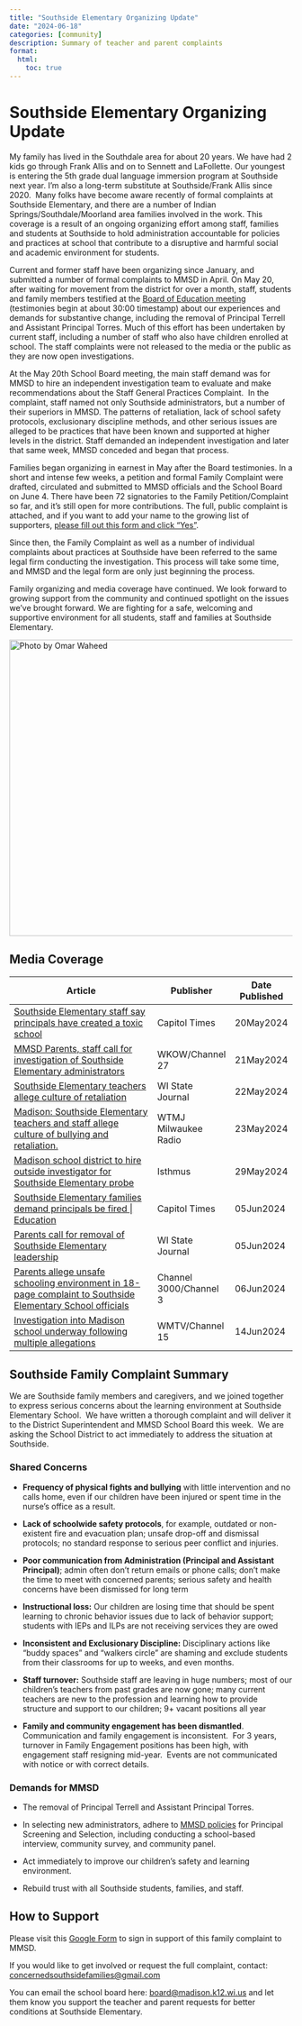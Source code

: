 ```yaml
---
title: "Southside Elementary Organizing Update"
date: "2024-06-18"
categories: [community]
description: Summary of teacher and parent complaints
format:
  html:
    toc: true
---
```


# Southside Elementary Organizing Update

My family has lived in the Southdale area for about 20 years. We have had 2 kids go through Frank Allis and on to Sennett and LaFollette. Our youngest is entering the 5th grade dual language immersion program at Southside next year. I'm also a long-term substitute at Southside/Frank Allis since 2020.  Many folks have become aware recently of formal complaints at Southside Elementary, and there are a number of Indian Springs/Southdale/Moorland area families involved in the work. This coverage is a result of an ongoing organizing effort among staff, families and students at Southside to hold administration accountable for policies and practices at school that contribute to a disruptive and harmful social and academic environment for students.  

Current and former staff have been organizing since January, and submitted a number of formal complaints to MMSD in April. On May 20, after waiting for movement from the district for over a month, staff, students and family members testified at the [Board of Education meeting](https://www.youtube.com/watch?v=btjrPMrAxkQ) (testimonies begin at about 30:00 timestamp) about our experiences and demands for substantive change, including the removal of Principal Terrell and Assistant Principal Torres. Much of this effort has been undertaken by current staff, including a number of staff who also have children enrolled at school. The staff complaints were not released to the media or the public as they are now open investigations.  

At the May 20th School Board meeting, the main staff demand was for MMSD to hire an independent investigation team to evaluate and make recommendations about the Staff General Practices Complaint.  In the complaint, staff named not only Southside administrators, but a number of their superiors in MMSD. The patterns of retaliation, lack of school safety protocols, exclusionary discipline methods, and other serious issues are alleged to be practices that have been known and supported at higher levels in the district. Staff demanded an independent investigation and later that same week, MMSD conceded and began that process.

Families began organizing in earnest in May after the Board testimonies. In a short and intense few weeks, a petition and formal Family Complaint were drafted, circulated and submitted to MMSD officials and the School Board on June 4. There have been 72 signatories to the Family Petition/Complaint so far, and it's still open for more contributions. The full, public complaint is attached, and if you want to add your name to the growing list of supporters, [please fill out this form and click "Yes"](https://docs.google.com/forms/d/e/1FAIpQLScr4hUhajmmrG-mteYBMTYvkQIhDH1isWjegxfA-3w5l0zqvA/viewform?usp=pp_url).  

Since then, the Family Complaint as well as a number of individual complaints about practices at Southside have been referred to the same legal firm conducting the investigation. This process will take some time, and MMSD and the legal form are only just beginning the process.

Family organizing and media coverage have continued. We look forward to growing support from the community and continued spotlight on the issues we've brought forward. We are fighting for a safe, welcoming and supportive environment for all students, staff and families at Southside Elementary.  

[![Photo by Omar Waheed](images/southside-1-1-640x410.jpg){width="526"}](https://madison365.com/three-years-in-the-making-southside-elementary-opens-today/)

## Media Coverage

| Article                                                                                                                                                                                                                                                                                                   | Publisher              | Date Published |
|--------------------------------------|------------------|----------------|
| [Southside Elementary staff say principals have created a toxic school](https://captimes.com/news/education/southside-elementary-staff-say-principals-have-created-a-toxic-school/article_2d571358-16e5-11ef-bfa4-db3fe424e3f2.html)                                                                      | Capitol Times          | 20May2024      |
| [MMSD Parents, staff call for investigation of Southside Elementary administrators](https://www.wkow.com/news/education/mmsd-parents-staff-call-for-investigation-of-southside-elementary-administrators/article_5012b264-17c4-11ef-9e87-5bc0736612ff.html)                                               | WKOW/Channel 27        | 21May2024      |
| [Southside Elementary teachers allege culture of retaliation](https://madison.com/news/local/education/local_schools/madison-southside-elementary-school-complaint-teachers/article_d2fbbfa2-178f-11ef-82cf-6fd8c2af5983.html)                                                                            | WI State Journal       | 22May2024      |
| [Madison: Southside Elementary teachers and staff allege culture of bullying and retaliation.](https://wtmj.com/news/2024/05/23/spinning-the-state-madison-beloit-oconomowoc/)                                                                                                                            | WTMJ Milwaukee Radio   | 23May2024      |
| [Madison school district to hire outside investigator for Southside Elementary probe](https://isthmus.com/news/news/madison-schools-to-hire-outside-investigator-for-southside-probe/)                                                                                                                    | Isthmus                | 29May2024      |
| [Southside Elementary families demand principals be fired \| Education](https://captimes.com/news/education/southside-elementary-families-demand-principals-be-fired-in-complaint/article_20d20404-22ec-11ef-b329-633749fc68b4.html)                                                                      | Capitol Times          | 05Jun2024      |
| [Parents call for removal of Southside Elementary leadership](https://madison.com/news/local/education/local_schools/southside-elementary-complaint-parents/article_a6a9f1a0-22b4-11ef-b983-c7cae64a301f.html)                                                                                            | WI State Journal       | 05Jun2024      |
| [Parents allege unsafe schooling environment in 18-page complaint to Southside Elementary School officials](https://www.channel3000.com/news/parents-allege-unsafe-schooling-environment-in-18-page-complaint-to-southside-elementary-school-officials/article_511d22ec-244f-11ef-ab29-33baf5f37c8b.html) | Channel 3000/Channel 3 | 06Jun2024      |
| [Investigation into Madison school underway following multiple allegations](https://www.wmtv15news.com/2024/06/15/allegations-lead-investigation-into-madison-elementary-school/)                                                                                                                         | WMTV/Channel 15        | 14Jun2024      |

## Southside Family Complaint Summary

We are Southside family members and caregivers, and we joined together to express serious concerns about the learning environment at Southside Elementary School.  We have written a thorough complaint and will deliver it to the District Superintendent and MMSD School Board this week.  We are asking the School District to act immediately to address the situation at Southside. 

### Shared Concerns

-   **Frequency of physical fights and bullying** with little intervention and no calls home, even if our children have been injured or spent time in the nurse's office as a result.

-   **Lack of schoolwide safety protocols**, for example, outdated or non-existent fire and evacuation plan; unsafe drop-off and dismissal protocols; no standard response to serious peer conflict and injuries.

-   **Poor communication from Administration (Principal and Assistant Principal)**; admin often don't return emails or phone calls; don't make the time to meet with concerned parents; serious safety and health concerns have been dismissed for long term

-   **Instructional loss:** Our children are losing time that should be spent learning to chronic behavior issues due to lack of behavior support; students with IEPs and ILPs are not receiving services they are owed

-   **Inconsistent and Exclusionary Discipline:** Disciplinary actions like "buddy spaces" and "walkers circle" are shaming and exclude students from their classrooms for up to weeks, and even months. 

-   **Staff turnover:** Southside staff are leaving in huge numbers; most of our children's teachers from past grades are now gone; many current teachers are new to the profession and learning how to provide structure and support to our children; 9+ vacant positions all year

-   **Family and community engagement has been dismantled**. Communication and family engagement is inconsistent.  For 3 years, turnover in Family Engagement positions has been high, with engagement staff resigning mid-year.  Events are not communicated with notice or with correct details.

### Demands for MMSD

-   The removal of Principal Terrell and Assistant Principal Torres.

-   In selecting new administrators, adhere to [MMSD policies](https://www.madison.k12.wi.us/work/careers/lead-madison/principal-screening-and-selection-process) for Principal Screening and Selection, including conducting a school-based interview, community survey, and community panel.

-   Act immediately to improve our children's safety and learning environment.

-   Rebuild trust with all Southside students, families, and staff. 

## How to Support

Please visit this [Google Form](https://docs.google.com/forms/d/e/1FAIpQLScr4hUhajmmrG-mteYBMTYvkQIhDH1isWjegxfA-3w5l0zqvA/viewform?usp=pp_url) to sign in support of this family complaint to MMSD.

If you would like to get involved or request the full complaint, contact: [concernedsouthsidefamilies\@gmail.com](mailto:concernedsouthsidefamilies@gmail.com)

You can email the school board here: [board\@madison.k12.wi.us](mailto:board@madison.k12.wi.us) and let them know you support the teacher and parent requests for better conditions at Southside Elementary.
